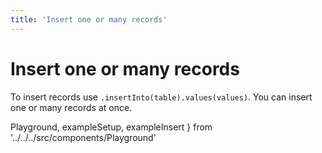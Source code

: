 ```yaml
---
title: 'Insert one or many records'
---
```


# Insert one or many records

To insert records use `.insertInto(table).values(values)`. You can insert one or many records at once.

  Playground,
  exampleSetup,
  exampleInsert
} from '../../../src/components/Playground'

<Playground code={exampleInsert} setupCode={exampleSetup} />
